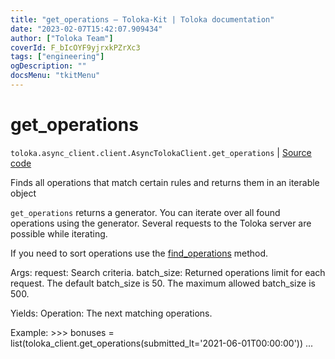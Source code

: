 ```yaml
---
title: "get_operations — Toloka-Kit | Toloka documentation"
date: "2023-02-07T15:42:07.909434"
author: ["Toloka Team"]
coverId: F_bIcOYF9yjrxkPZrXc3
tags: ["engineering"]
ogDescription: ""
docsMenu: "tkitMenu"
---
```


# get_operations
`toloka.async_client.client.AsyncTolokaClient.get_operations` | [Source code](https://github.com/Toloka/toloka-kit/blob/v1.1.3/src/client/__init__.py#L0)

Finds all operations that match certain rules and returns them in an iterable object

`get_operations` returns a generator. You can iterate over all found operations using the generator. Several requests to the Toloka server are possible while iterating.

 If you need to sort operations use the [find_operations](/docs-new/toloka-kit/reference/toloka.client.TolokaClient.find_operations) method.

 Args:
     request: Search criteria.
     batch_size: Returned operations limit for each request. The default batch_size is 50. The maximum allowed batch_size is 500.

 Yields:
     Operation: The next matching operations.

 Example:
     >>> bonuses = list(toloka_client.get_operations(submitted_lt='2021-06-01T00:00:00'))
     ...
